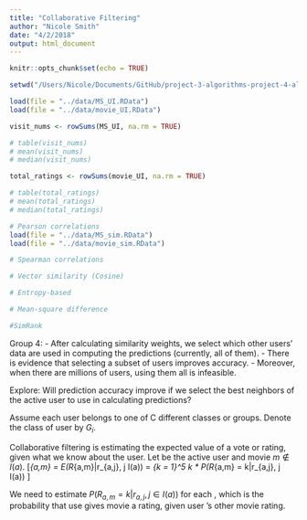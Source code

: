 ```yaml
---
title: "Collaborative Filtering"
author: "Nicole Smith"
date: "4/2/2018"
output: html_document
---
```


```r
knitr::opts_chunk$set(echo = TRUE)
```

```r
setwd("/Users/Nicole/Documents/GitHub/project-3-algorithms-project-4-algorithms-group-4/doc")

load(file = "../data/MS_UI.RData")
load(file = "../data/movie_UI.RData")
```

```r
visit_nums <- rowSums(MS_UI, na.rm = TRUE)

# table(visit_nums)
# mean(visit_nums)
# median(visit_nums)

total_ratings <- rowSums(movie_UI, na.rm = TRUE)

# table(total_ratings)
# mean(total_ratings)
# median(total_ratings)
```

```r
# Pearson correlations
load(file = "../data/MS_sim.RData")
load(file = "../data/movie_sim.RData")

# Spearman correlations

# Vector similarity (Cosine)

# Entropy-based

# Mean-square difference

#SimRank

```

Group 4:
- After calculating similarity weights, we select which other users' data are used in computing the predictions (currently, all of them).
- There is evidence that selecting a subset of users improves accuracy. 
- Moreover, when there are millions of users, using them all is infeasible. 

Explore: Will prediction accuracy improve if we select the best neighbors of the active user to use in calculating predictions?


Assume each user belongs to one of C different classes or groups. Denote the class of user \textit{i} by $G_i$.

Collaborative filtering is estimating the expected value of a vote or rating, given what we know about the user. 
Let \textit{a} be the active user and movie $m \notin I(a)$. 
\[\hat{r}_{a,m} = E(R_{a,m}|r_{a,j}, j \in I(a)) = \sum_{k = 1}^5 k * P(R_{a,m} = k|r_{a,j}, j \in I(a)) \] 

We need to estimate $P(R_{a,m} = k|r_{a,j}, j \in I(a))$ for each \textit{k}, which is the probability that use \texit{a} gives movie \textit{m} a \textit{k} rating, given user \textit{a}'s other movie rating. 



```r

```

